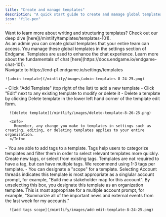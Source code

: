 ```yaml
---
title: "Create and manage templates"
description: "A quick start guide to create and manage global templates in Endgame"
icon: "file-pen"
---
```


<Tip>
  Want to learn more about writing and structuring templates? Check out our deep dive [here](/mintlify/templates/templates-101).
</Tip>

<div>As an admin you can create global templates that your entire team can access. You manage these global templates in the settings section of Endgame. Templates are used to enhance the chat experience. Learn more about the fundamentals of chat [here](https://docs.endgame.io/endgame-chat-101).</div>

<Steps>
  <Step title="Access your templates in settings">
    Navigate to https://end-p1.endgame.io/settings/templates
    

    ![admin template](/mintlify/images/admin-templates-8-24-25.png)
  </Step>
  <Step title="Add, edit, delete">
    - Click "Add Template" (top right of the list) to add a new template
    - Click "Edit" next to any existing template to modify or delete it
    - Delete a template by clicking Delete template in the lower left hand corner of the template edit form.
      

      ![delete template](/mintlify/images/delete-template-8-26-25.png)

      <Info>
        Remember, any change you make to templates in settings such as creating, editing, or deleting templates applies to your entire organization.
      </Info>
  </Step>
  <Step title="Template customizations">
    - You are able to add tags to a template. Tags help users to categorize templates and filter them in order to select relevant templates more quickly. Create new tags, or select from existing tags. Templates are not required to have a tag, but can have multiple tags. We recommend using 1-3 tags per template.
    - You can designate a "scope" for a template. Selecting Account threads indicates this template is most appropriate as a singlular account prompt, for example, "Build me a stakeholder map for this account". By unselecting this box, you designate this template as an organization template. This is most appropriate for a multiple account prompt, for example, "Summarize all of the important news and external events from the last week for my accounts." 

      ![add tags scope](/mintlify/images/add-edit-template-8-24-25.png)
  </Step>
</Steps>
